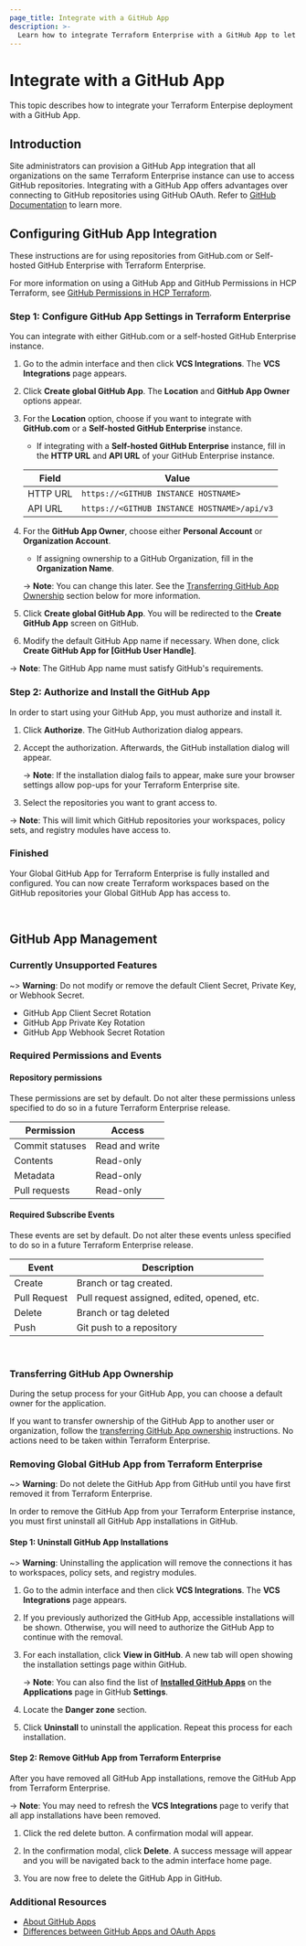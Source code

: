 ```yaml
---
page_title: Integrate with a GitHub App
description: >-
  Learn how to integrate Terraform Enterprise with a GitHub App to let organizations access GitHub repositories.
---
```


# Integrate with a GitHub App

This topic describes how to integrate your Terraform Enterpise deployment with a GitHub App.

## Introduction

Site administrators can provision a GitHub App integration that all organizations on the same Terraform Enterprise instance can use to access GitHub repositories. Integrating with a GitHub App offers advantages over connecting to GitHub repositories using GitHub OAuth. Refer to [GitHub Documentation](https://docs.github.com/en/developers/apps/getting-started-with-apps/differences-between-github-apps-and-oauth-apps) to learn more.


## Configuring GitHub App Integration

These instructions are for using repositories from GitHub.com or Self-hosted GitHub Enterprise with Terraform Enterprise.

For more information on using a GitHub App and GitHub Permissions in HCP Terraform, see [GitHub Permissions in HCP Terraform](/terraform/cloud-docs/vcs/github-app#github-permissions).

### Step 1: Configure GitHub App Settings in Terraform Enterprise

You can integrate with either GitHub.com or a self-hosted GitHub Enterprise instance.

1. Go to the admin interface and then click **VCS Integrations**. The **VCS Integrations** page appears.

2. Click **Create global GitHub App**. The **Location** and **GitHub App Owner** options appear.

3. For the **Location** option, choose if you want to integrate with **GitHub.com** or a **Self-hosted GitHub Enterprise** instance.

    - If integrating with a **Self-hosted GitHub Enterprise** instance, fill in the **HTTP URL** and **API URL** of your GitHub Enterprise instance.

    | Field    | Value                                       |
    | -------- | ------------------------------------------- |
    | HTTP URL | `https://<GITHUB INSTANCE HOSTNAME>`        |
    | API URL  | `https://<GITHUB INSTANCE HOSTNAME>/api/v3` |

4. For the **GitHub App Owner**, choose either **Personal Account** or **Organization Account**.

    - If assigning ownership to a GitHub Organization, fill in the **Organization Name**.

    -> **Note**: You can change this later. See the [Transferring GitHub App Ownership](#transferring-github-app-ownership) section below for more information.

5. Click **Create global GitHub App**. You will be redirected to the **Create GitHub App** screen on GitHub.

6. Modify the default GitHub App name if necessary. When done, click **Create GitHub App for [GitHub User Handle]**.


-> **Note**: The GitHub App name must satisfy GitHub's requirements.

### Step 2: Authorize and Install the GitHub App

In order to start using your GitHub App, you must authorize and install it.

1. Click **Authorize**. The GitHub Authorization dialog appears.

2. Accept the authorization. Afterwards, the GitHub installation dialog will appear.

    -> **Note**: If the installation dialog fails to appear, make sure your browser settings allow pop-ups for your Terraform Enterprise site.

3. Select the repositories you want to grant access to.

-> **Note**: This will limit which GitHub repositories your workspaces, policy sets, and registry modules have access to.

### Finished

Your Global GitHub App for Terraform Enterprise is fully installed and configured. You can now create Terraform workspaces based on the GitHub repositories your Global GitHub App has access to.

<br />

## GitHub App Management

### Currently Unsupported Features

~> **Warning**: Do not modify or remove the default Client Secret, Private Key, or Webhook Secret.

* GitHub App Client Secret Rotation
* GitHub App Private Key Rotation
* GitHub App Webhook Secret Rotation

### Required Permissions and Events

#### Repository permissions

These permissions are set by default. Do not alter these permissions unless specified to do so in a future Terraform Enterprise release.

| Permission         | Access         |
| ------------------ | -------------- |
| Commit statuses    | Read and write |
| Contents           | Read-only      |
| Metadata           | Read-only      |
| Pull requests      | Read-only      |


#### Required Subscribe Events

These events are set by default. Do not alter these events unless specified to do so in a future Terraform Enterprise release.

| Event         | Description                                 |
| ------------- | ------------------------------------------- |
| Create        | Branch or tag created.                      |
| Pull Request  | Pull request assigned, edited, opened, etc. |
| Delete        | Branch or tag deleted                       |
| Push          | Git push to a repository                    |

<br />

### Transferring GitHub App Ownership

During the setup process for your GitHub App, you can choose a default owner for the application.

If you want to transfer ownership of the GitHub App to another user or organization, follow the [transferring GitHub App ownership](https://docs.github.com/en/developers/apps/managing-github-apps/transferring-ownership-of-a-github-app) instructions. No actions need to be taken within Terraform Enterprise.

### Removing Global GitHub App from Terraform Enterprise

~> **Warning**: Do not delete the GitHub App from GitHub until you have first removed it from Terraform Enterprise.

In order to remove the GitHub App from your Terraform Enterprise instance, you must first uninstall all GitHub App installations in GitHub.

#### Step 1: Uninstall GitHub App Installations

~> **Warning**: Uninstalling the application will remove the connections it has to workspaces, policy sets, and registry modules.

1. Go to the admin interface and then click **VCS Integrations**. The **VCS Integrations** page appears.

2. If you previously authorized the GitHub App, accessible installations will be shown. Otherwise, you will need to authorize the GitHub App to continue with the removal.

3. For each installation, click **View in GitHub**. A new tab will open showing the installation settings page within GitHub.

    -> **Note**: You can also find the list of **[Installed GitHub Apps](https://github.com/settings/installations)** on the **Applications** page in GitHub **Settings**.

4. Locate the **Danger zone** section.

5. Click **Uninstall** to uninstall the application. Repeat this process for each installation.

#### Step 2: Remove GitHub App from Terraform Enterprise


After you have removed all GitHub App installations, remove the GitHub App from Terraform Enterprise.

-> **Note**: You may need to refresh the **VCS Integrations** page to verify that all app installations have been removed.

1. Click the red delete button. A confirmation modal will appear.

7. In the confirmation modal, click **Delete**. A success message will appear and you will be navigated back to the admin interface home page.

3. You are now free to delete the GitHub App in GitHub.

### Additional Resources

- [About GitHub Apps](https://docs.github.com/en/developers/apps/getting-started-with-apps/about-apps)
- [Differences between GitHub Apps and OAuth Apps](https://docs.github.com/en/developers/apps/getting-started-with-apps/differences-between-github-apps-and-oauth-apps)
